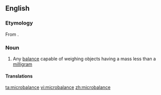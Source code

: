 ==English==
{{wikipedia}}
===Etymology===
From {{affix|en|micro-|balance}}.

===Noun===
{{en-noun}}

# Any [[balance]] capable of weighing objects having a mass less than a [[milligram]]

====Translations====
{{trans-top|balance capable of weighing objects having a mass less than a milligram}}
{{trans-mid}}
{{trans-bottom}}

[[ta:microbalance]]
[[vi:microbalance]]
[[zh:microbalance]]